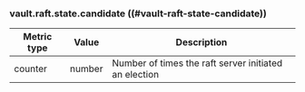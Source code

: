### vault.raft.state.candidate ((#vault-raft-state-candidate))

Metric type | Value   | Description
----------- | ------- | -----------
counter     | number  | Number of times the raft server initiated an election